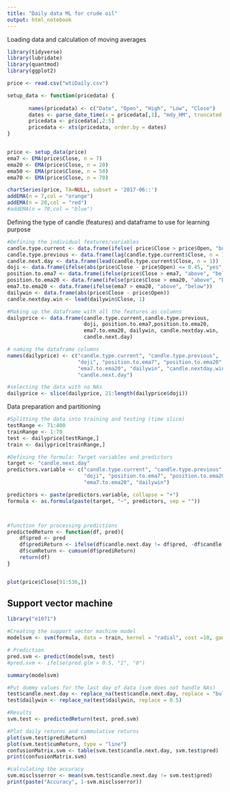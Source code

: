 ```yaml
---
title: "Daily data ML for crude oil"
output: html_notebook
---
```

 
 Loading data and calculation of moving averages

```r


library(tidyverse)
library(lubridate)
library(quantmod)
library(ggplot2)

price <- read.csv("wtiDaily.csv")

setup_data <- function(pricedata) {
  
       names(pricedata) <- c("Date", "Open", "High", "Low", "Close")
       dates <- parse_date_time(x = pricedata[,1], "mdy_HM", truncated = 3)
       pricedata <- pricedata[,2:5]
       pricedata <- xts(pricedata, order.by = dates)
}


price <- setup_data(price)
ema7 <- EMA(price$Close, n = 7)
ema20 <- EMA(price$Close, n = 20)
ema50 <- EMA(price$Close, n = 50)
ema70 <- EMA(price$Close, n = 70)

```



```r
chartSeries(price, TA=NULL, subset = '2017-06::')
addEMA(n = 7,col = "orange")
addEMA(n = 20,col = "red")
#addEMA(n = 70,col = "blue")


```

Defining the type of candle (features) and dataframe to use for learning purpose

```r
#Defining the individual features/variables
candle.type.current <- data.frame(ifelse( price$Close > price$Open, "bull", "bear"))
candle.type.previous <- data.frame(lag(candle.type.current$Close, n = 1))
candle.next.day <- data.frame(lead(candle.type.current$Close, n = 1))
doji <- data.frame(ifelse(abs(price$Close - price$Open) <= 0.45, "yes", "no"))
position.to.ema7 <- data.frame(ifelse(price$Close > ema7, "above", "below"))
position.to.ema20 <- data.frame(ifelse(price$Close > ema20, "above", "below"))
ema7.to.ema20 <- data.frame(ifelse(ema7 > ema20, "above", "below"))
dailywin <- data.frame(abs(price$Close - price$Open))
candle.nextday.win <- lead(dailywin$Close, 1)

#Making up the dataframe with all the features as columns
dailyprice <- data.frame(candle.type.current,candle.type.previous,
                         doji, position.to.ema7,position.to.ema20, 
                         ema7.to.ema20, dailywin, candle.nextday.win,
                         candle.next.day)

# naming the dataframe columns
names(dailyprice) <- c("candle.type.current", "candle.type.previous",
                       "doji", "position.to.ema7", "position.to.ema20",
                       "ema7.to.ema20", "dailywin", "candle.nextday.win", 
                       "candle.next.day")

#selecting the data with no NAs
dailyprice <- slice(dailyprice, 21:length(dailyprice$doji))

```

Data preparation and partitioning

```r

#Splitting the data into training and testing (time slice)
testRange <- 71:400
trainRange <- 1:70
test <- dailyprice[testRange,]
train <- dailyprice[trainRange,]

#Defining the formula: Target variables and predictors
target <- "candle.next.day"
predictors.variable <- c("candle.type.current", "candle.type.previous",
                         "doji", "position.to.ema7", "position.to.ema20",
                         "ema7.to.ema20", "dailywin")

predictors <- paste(predictors.variable, collapse = "+")
formula <- as.formula(paste(target, "~", predictors, sep = ""))



#function for processing predictions
predictedReturn <- function(df, pred){
    df$pred <- pred
    df$prediReturn <- ifelse(df$candle.next.day != df$pred, -df$candle.nextday.win, df$candle.nextday.win)
    df$cumReturn <- cumsum(df$prediReturn)
    return(df)
}


plot(price$Close[91:536,])
```


## Support vector machine

```r
library("e1071")

#Creating the support vector machine model
modelsvm <- svm(formula, data = train, kernel = "radial", cost =10, gamma = 0.2) 

# Prediction
pred.svm <- predict(modelsvm, test)
#pred.svm <- ifelse(pred.glm > 0.5, "1", "0")

summary(modelsvm)

#Put dummy values for the last day of data (svm does not handle NAs)
test$candle.next.day <- replace_na(test$candle.next.day, replace = "bull")
test$dailywin <- replace_na(test$dailywin, replace = 0.5)

#Results
svm.test <- predictedReturn(test, pred.svm)

#Plot daily returns and cummulative returns
plot(svm.test$prediReturn)
plot(svm.test$cumReturn, type = "line")
confusionMatrix.svm <- table(svm.test$candle.next.day, svm.test$pred)
print(confusionMatrix.svm)

#calculating the accuracy
svm.misclsserror <- mean(svm.test$candle.next.day != svm.test$pred)
print(paste("Accuracy", 1-svm.misclsserror))

```



